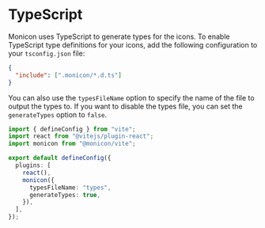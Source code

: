 # TypeScript

Monicon uses TypeScript to generate types for the icons. To enable TypeScript type definitions for your icons, add the following configuration to your `tsconfig.json` file:

```json filename="tsconfig.json" copy {2}
{
  "include": [".monicon/*.d.ts"]
}
```

You can also use the `typesFileName` option to specify the name of the file to output the types to. If you want to disable the types file, you can set the `generateTypes` option to `false`.

```ts filename="apps/vite-react/vite.config.ts" copy {9,10}
import { defineConfig } from "vite";
import react from "@vitejs/plugin-react";
import monicon from "@monicon/vite";

export default defineConfig({
  plugins: [
    react(),
    monicon({
      typesFileName: "types",
      generateTypes: true,
    }),
  ],
});
```
